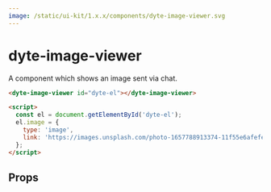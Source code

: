 ```yaml
---
image: /static/ui-kit/1.x.x/components/dyte-image-viewer.svg
---
```


# dyte-image-viewer

A component which shows an image sent via chat.

```html
<dyte-image-viewer id="dyte-el"></dyte-image-viewer>

<script>
  const el = document.getElementById('dyte-el');
  el.image = {
    type: 'image',
    link: 'https://images.unsplash.com/photo-1657788913374-11f55e6afefe?ixlib=rb-1.2.1&ixid=MnwxMjA3fDB8MHxwaG90by1wYWdlfHx8fGVufDB8fHx8&auto=format&fit=crop&w=1636&q=80',
  };
</script>
```

## Props

<PropsTable of="dyte-image-viewer" />

